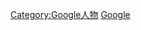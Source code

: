 {{Commonscat|Google employees|Google僱員}}

[[Category:Google人物|Category:Google人物]]
[[Category:各公司員工|Google]]